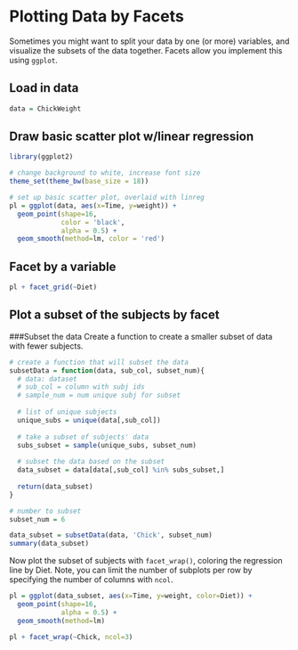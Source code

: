Plotting Data by Facets
========================================================

Sometimes you might want to split your data by one (or more) variables, and visualize the subsets of the data together. Facets allow you implement this using `ggplot`.

Load in data
-------------
```r
data = ChickWeight
```

Draw basic scatter plot w/linear regression
----------------------
```r
library(ggplot2)

# change background to white, increase font size
theme_set(theme_bw(base_size = 18)) 

# set up basic scatter plot, overlaid with linreg
pl = ggplot(data, aes(x=Time, y=weight)) +
  geom_point(shape=16, 
             color = 'black',
             alpha = 0.5) +
  geom_smooth(method=lm, color = 'red')
```

Facet by a variable
----------------------
```r
pl + facet_grid(~Diet)
```

Plot a subset of the subjects by facet
----------------------

###Subset the data
Create a function to create a smaller subset of data with fewer subjects.

```r
# create a function that will subset the data
subsetData = function(data, sub_col, subset_num){
  # data: dataset
  # sub_col = column with subj ids
  # sample_num = num unique subj for subset
  
  # list of unique subjects
  unique_subs = unique(data[,sub_col])
  
  # take a subset of subjects' data
  subs_subset = sample(unique_subs, subset_num)
  
  # subset the data based on the subset
  data_subset = data[data[,sub_col] %in% subs_subset,]
  
  return(data_subset)
}

# number to subset
subset_num = 6

data_subset = subsetData(data, 'Chick', subset_num)
summary(data_subset)
```

Now plot the subset of subjects with `facet_wrap()`, coloring the regression line by Diet. Note, you can limit the number of subplots per row by specifying the number of columns with `ncol`.

```r
pl = ggplot(data_subset, aes(x=Time, y=weight, color=Diet)) +
  geom_point(shape=16, 
             alpha = 0.5) +
  geom_smooth(method=lm)

pl + facet_wrap(~Chick, ncol=3)
```
